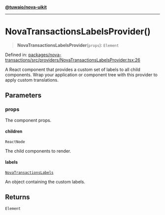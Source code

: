 [**@tuwaio/nova-uikit**](../../../../README.md)

***

# NovaTransactionsLabelsProvider()

> **NovaTransactionsLabelsProvider**(`props`): `Element`

Defined in: [packages/nova-transactions/src/providers/NovaTransactionsLabelsProvider.tsx:26](https://github.com/TuwaIO/nova-uikit/blob/941686f5cef2d9d428cf81a1b76de3074dd4e31d/packages/nova-transactions/src/providers/NovaTransactionsLabelsProvider.tsx#L26)

A React component that provides a custom set of labels to all child components.
Wrap your application or component tree with this provider to apply custom translations.

## Parameters

### props

The component props.

#### children

`ReactNode`

The child components to render.

#### labels

[`NovaTransactionsLabels`](../../type-aliases/NovaTransactionsLabels.md)

An object containing the custom labels.

## Returns

`Element`
